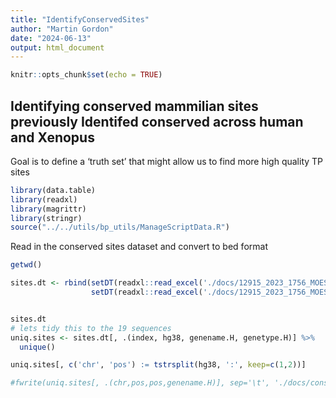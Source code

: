 ```yaml
---
title: "IdentifyConservedSites"
author: "Martin Gordon"
date: "2024-06-13"
output: html_document
---
```


```r
knitr::opts_chunk$set(echo = TRUE)
```

## Identifying conserved mammilian sites previously Identifed conserved across human and Xenopus
Goal is to define a 'truth set' that might allow us to find more high quality TP sites 

```r
library(data.table)
library(readxl)
library(magrittr)
library(stringr)
source("../../utils/bp_utils/ManageScriptData.R")
```

Read in the conserved sites dataset and convert to bed format

```r
getwd()

sites.dt <- rbind(setDT(readxl::read_excel('./docs/12915_2023_1756_MOESM4_ESM.xlsx', sheet=1)),
                  setDT(readxl::read_excel('./docs/12915_2023_1756_MOESM4_ESM.xlsx', sheet=2)), fill=T)


sites.dt
# lets tidy this to the 19 sequences
uniq.sites <- sites.dt[, .(index, hg38, genename.H, genetype.H)] %>% 
  unique()

uniq.sites[, c('chr', 'pos') := tstrsplit(hg38, ':', keep=c(1,2))]

#fwrite(uniq.sites[, .(chr,pos,pos,genename.H)], sep='\t', './docs/conservedSites.bed', col.names = F)
```

